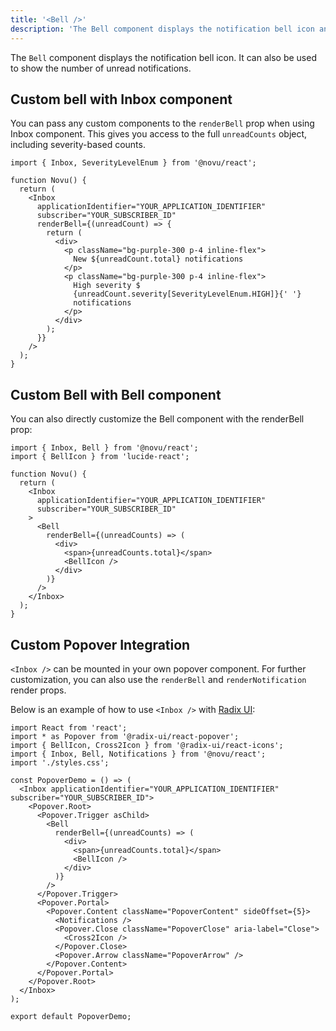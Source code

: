 ```yaml
---
title: '<Bell />'
description: 'The Bell component displays the notification bell icon and unread notification count'
---
```



The `Bell` component displays the notification bell icon. It can also be used to show the number of unread notifications.

## Custom bell with Inbox component

You can pass any custom components to the `renderBell` prop when using Inbox component. This gives you access to the full `unreadCounts` object, including severity-based counts.

```tsx
import { Inbox, SeverityLevelEnum } from '@novu/react';

function Novu() {
  return (
    <Inbox 
      applicationIdentifier="YOUR_APPLICATION_IDENTIFIER" 
      subscriber="YOUR_SUBSCRIBER_ID" 
      renderBell={(unreadCount) => {
        return (
          <div>
            <p className="bg-purple-300 p-4 inline-flex">
              New ${unreadCount.total} notifications
            </p>
            <p className="bg-purple-300 p-4 inline-flex">
              High severity $
              {unreadCount.severity[SeverityLevelEnum.HIGH]}{' '}
              notifications
            </p>
          </div>
        );
      }} 
    />
  );
}
```

## Custom Bell with Bell component

You can also directly customize the Bell component with the renderBell prop:

```tsx
import { Inbox, Bell } from '@novu/react';
import { BellIcon } from 'lucide-react';

function Novu() {
  return (
    <Inbox 
      applicationIdentifier="YOUR_APPLICATION_IDENTIFIER" 
      subscriber="YOUR_SUBSCRIBER_ID" 
    >
      <Bell
        renderBell={(unreadCounts) => (
          <div>
            <span>{unreadCounts.total}</span>
            <BellIcon />
          </div>
        )}
      />
    </Inbox>
  );
}
```

## Custom Popover Integration

`<Inbox />` can be mounted in your own popover component. For further customization, you can also use the `renderBell` and `renderNotification` render props.

Below is an example of how to use `<Inbox />` with [Radix UI](https://www.radix-ui.com/):

```tsx
import React from 'react';
import * as Popover from '@radix-ui/react-popover';
import { BellIcon, Cross2Icon } from '@radix-ui/react-icons';
import { Inbox, Bell, Notifications } from '@novu/react';
import './styles.css';

const PopoverDemo = () => (
  <Inbox applicationIdentifier="YOUR_APPLICATION_IDENTIFIER" subscriber="YOUR_SUBSCRIBER_ID">
    <Popover.Root>
      <Popover.Trigger asChild>
        <Bell
          renderBell={(unreadCounts) => (
            <div>
              <span>{unreadCounts.total}</span>
              <BellIcon />
            </div>
          )}
        />
      </Popover.Trigger>
      <Popover.Portal>
        <Popover.Content className="PopoverContent" sideOffset={5}>
          <Notifications />
          <Popover.Close className="PopoverClose" aria-label="Close">
            <Cross2Icon />
          </Popover.Close>
          <Popover.Arrow className="PopoverArrow" />
        </Popover.Content>
      </Popover.Portal>
    </Popover.Root>
  </Inbox>
);

export default PopoverDemo;
```
